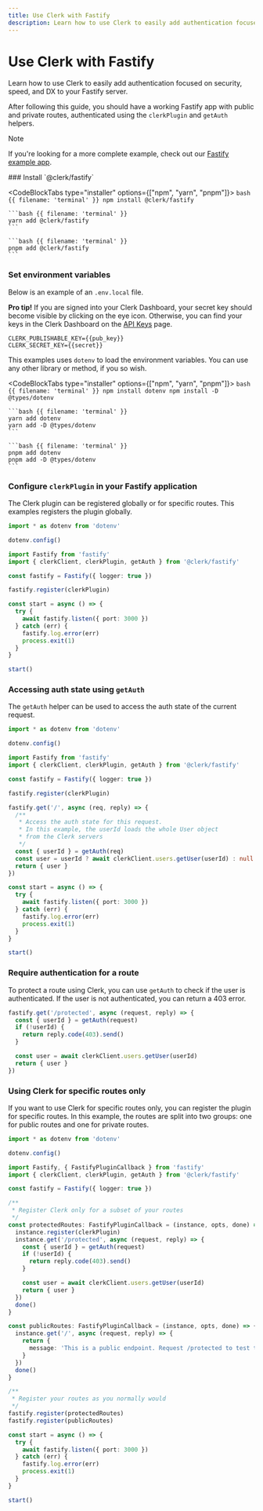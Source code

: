 ```yaml
---
title: Use Clerk with Fastify
description: Learn how to use Clerk to easily add authentication focused on security, speed, and DX to your Fastify server.
---
```


# Use Clerk with Fastify

Learn how to use Clerk to easily add authentication focused on security, speed, and DX to your Fastify server.

After following this guide, you should have a working Fastify app with public and private routes, authenticated using the `clerkPlugin` and `getAuth` helpers.

> [!NOTE]
> If you're looking for a more complete example, check out our [Fastify example app](https://github.com/clerk/clerk-fastify-starter/).

<Steps>
  ### Install `@clerk/fastify`

  <CodeBlockTabs type="installer" options={["npm", "yarn", "pnpm"]}>
    ```bash {{ filename: 'terminal' }}
    npm install @clerk/fastify
    ```

    ```bash {{ filename: 'terminal' }}
    yarn add @clerk/fastify
    ```

    ```bash {{ filename: 'terminal' }}
    pnpm add @clerk/fastify
    ```
  </CodeBlockTabs>

  ### Set environment variables

  Below is an example of an `.env.local` file.

  **Pro tip!** If you are signed into your Clerk Dashboard, your secret key should become visible by clicking on the eye icon. Otherwise, you can find your keys in the Clerk Dashboard on the [API Keys](https://dashboard.clerk.com/last-active?path=api-keys) page.

  ```env {{ filename: '.env.local' }}
  CLERK_PUBLISHABLE_KEY={{pub_key}}
  CLERK_SECRET_KEY={{secret}}
  ```

  This examples uses `dotenv` to load the environment variables. You can use any other library or method, if you so wish.

  <CodeBlockTabs type="installer" options={["npm", "yarn", "pnpm"]}>
    ```bash {{ filename: 'terminal' }}
    npm install dotenv
    npm install -D @types/dotenv
    ```

    ```bash {{ filename: 'terminal' }}
    yarn add dotenv
    yarn add -D @types/dotenv
    ```

    ```bash {{ filename: 'terminal' }}
    pnpm add dotenv
    pnpm add -D @types/dotenv
    ```
  </CodeBlockTabs>

  ### Configure `clerkPlugin` in your Fastify application

  The Clerk plugin can be registered globally or for specific routes. This examples registers the plugin globally.

  ```ts {{ filename: 'index.ts' }}
  import * as dotenv from 'dotenv'

  dotenv.config()

  import Fastify from 'fastify'
  import { clerkClient, clerkPlugin, getAuth } from '@clerk/fastify'

  const fastify = Fastify({ logger: true })

  fastify.register(clerkPlugin)

  const start = async () => {
    try {
      await fastify.listen({ port: 3000 })
    } catch (err) {
      fastify.log.error(err)
      process.exit(1)
    }
  }

  start()
  ```

  ### Accessing auth state using `getAuth`

  The `getAuth` helper can be used to access the auth state of the current request.

  ```ts {{ filename: 'index.ts' }}
  import * as dotenv from 'dotenv'

  dotenv.config()

  import Fastify from 'fastify'
  import { clerkClient, clerkPlugin, getAuth } from '@clerk/fastify'

  const fastify = Fastify({ logger: true })

  fastify.register(clerkPlugin)

  fastify.get('/', async (req, reply) => {
    /**
     * Access the auth state for this request.
     * In this example, the userId loads the whole User object
     * from the Clerk servers
     */
    const { userId } = getAuth(req)
    const user = userId ? await clerkClient.users.getUser(userId) : null
    return { user }
  })

  const start = async () => {
    try {
      await fastify.listen({ port: 3000 })
    } catch (err) {
      fastify.log.error(err)
      process.exit(1)
    }
  }

  start()
  ```

  ### Require authentication for a route

  To protect a route using Clerk, you can use `getAuth` to check if the user is authenticated. If the user is not authenticated, you can return a 403 error.

  ```ts {{ filename: 'index.ts' }}
  fastify.get('/protected', async (request, reply) => {
    const { userId } = getAuth(request)
    if (!userId) {
      return reply.code(403).send()
    }

    const user = await clerkClient.users.getUser(userId)
    return { user }
  })
  ```
</Steps>

### Using Clerk for specific routes only

If you want to use Clerk for specific routes only, you can register the plugin for specific routes. In this example, the routes are split into two groups: one for public routes and one for private routes.

```ts {{ filename: 'index.ts' }}
import * as dotenv from 'dotenv'

dotenv.config()

import Fastify, { FastifyPluginCallback } from 'fastify'
import { clerkClient, clerkPlugin, getAuth } from '@clerk/fastify'

const fastify = Fastify({ logger: true })

/**
 * Register Clerk only for a subset of your routes
 */
const protectedRoutes: FastifyPluginCallback = (instance, opts, done) => {
  instance.register(clerkPlugin)
  instance.get('/protected', async (request, reply) => {
    const { userId } = getAuth(request)
    if (!userId) {
      return reply.code(403).send()
    }

    const user = await clerkClient.users.getUser(userId)
    return { user }
  })
  done()
}

const publicRoutes: FastifyPluginCallback = (instance, opts, done) => {
  instance.get('/', async (request, reply) => {
    return {
      message: 'This is a public endpoint. Request /protected to test the Clerk auth middleware',
    }
  })
  done()
}

/**
 * Register your routes as you normally would
 */
fastify.register(protectedRoutes)
fastify.register(publicRoutes)

const start = async () => {
  try {
    await fastify.listen({ port: 3000 })
  } catch (err) {
    fastify.log.error(err)
    process.exit(1)
  }
}

start()
```
